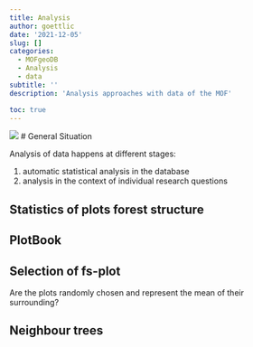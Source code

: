 ```yaml
---
title: Analysis
author: goettlic
date: '2021-12-05'
slug: []
categories:
  - MOFgeoDB
  - Analysis
  - data
subtitle: ''
description: 'Analysis approaches with data of the MOF'

toc: true
---
```

![](../images/DJI_0116.JPG)
# General Situation

Analysis of data happens at different stages:

1. automatic statistical analysis in the database
2. analysis in the context of individual research questions

## Statistics of plots forest structure

## PlotBook

## Selection of fs-plot
Are the plots randomly chosen and represent the mean of their surrounding?

## Neighbour trees
